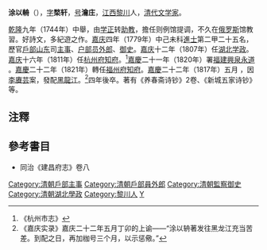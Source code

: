 '''涂以輈'''（{{bd|？||1821年|catIdx=T涂}}），[[表字|字]]'''楘轩'''，[[号|号]]'''瀹庄'''，[[江西|江西]][[黎川|黎川]]人，[[清代|清代]][[文学家|文学家]]。

[[乾隆|乾隆]]九年（1744年）中舉，由[[学正|学正]]转[[助教|助教]]，擔任则例馆提调，不久在[[俄罗斯|俄罗斯]]馆教習。好詩文，多紀遊之作。[[嘉庆|嘉庆]]四年（1779年）中己未科[[進士|進士]]第二甲二十五名，歷官[[戶部|戶部]][[山东|山东]]司[[主事|主事]]、[[户部|户部]][[员外郎|员外郎]]、[[御史|御史]]。[[嘉庆|嘉庆]]十二年（1807年）任[[湖北|湖北]][[学政|学政]]。[[嘉庆|嘉庆]]十六年（1811年）任[[杭州府|杭州府]][[知府|知府]]。<ref>《杭州市志》</ref>[[嘉慶|嘉慶]]二十一年（1820年）署[[福建|福建]][[興泉永道|興泉永道]] 。[[嘉慶|嘉慶]]二十二年（1821年）轉任[[福州府|福州府]][[知府|知府]]。[[嘉慶|嘉慶]]二十二年（1817年）五月 ，因[[李賡芸|李賡芸]]案，發配[[黑龍江|黑龍江]]。<ref>《嘉庆实录》嘉庆二十二年五月丁卯的上谕——“涂以辀著发往黑龙江充当苦差。到配之日，再加枷号三个月，以示惩儆。”</ref>四年後卒。著有《养春斋诗钞》2卷、《新城五家诗钞》等。

==注釋==
{{reflist}}
==參考書目==
*同治《建昌府志》卷八

{{嘉慶四年己未科殿試金榜}}
{{DEFAULTSORT:Tu涂}}
[[Category:清朝戶部主事|Category:清朝戶部主事]]
[[Category:清朝戶部員外郎|Category:清朝戶部員外郎]]
[[Category:清朝監察御史|Category:清朝監察御史]]
[[Category:清朝湖北學政|Category:清朝湖北學政]]
[[Category:黎川人|Category:黎川人]]
[[Category:涂姓|Y]]